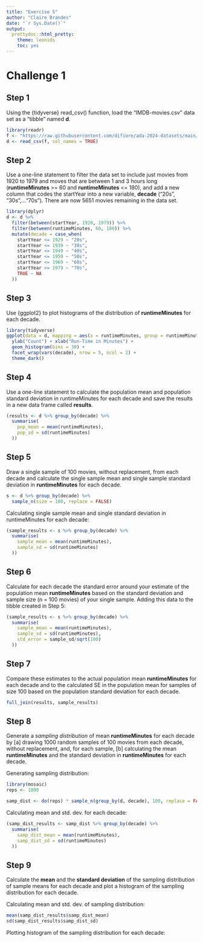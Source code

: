 ```yaml
---
title: "Exercise 5"
author: "Claire Brandes"
date: "`r Sys.Date()`"
output: 
  prettydoc::html_pretty:
    theme: leonids
    toc: yes
---
```


# Challenge 1

## Step 1

Using the {tidyverse} read_csv() function, load the "IMDB-movies.csv" data set as a "tibble" named **d**. 

```r
library(readr)
f <- "https://raw.githubusercontent.com/difiore/ada-2024-datasets/main/IMDB-movies.csv"
d <- read_csv(f, col_names = TRUE)
```

## Step 2

Use a one-line statement to filter the data set to include just movies from 1920 to 1979 and moves that are between 1 and 3 hours long (**runtimeMinutes** >= 60 and **runtimeMinutes** <= 180), and add a new column that codes the startYear into a new variable, **decade** ("20s", "30s",..."70s"). There are now 5651 movies remaining in the data set. 

```r
library(dplyr)
d <- d %>%
  filter(between(startYear, 1920, 1979)) %>%
  filter(between(runtimeMinutes, 60, 180)) %>%
  mutate(decade = case_when(
    startYear <= 1929 ~ "20s",
    startYear <= 1939 ~ "30s",
    startYear <= 1949 ~ "40s",
    startYear <= 1959 ~ "50s",
    startYear <= 1969 ~ "60s",
    startYear <= 1979 ~ "70s",
    TRUE ~ NA
  ))
```

## Step 3 

Use {ggplot2} to plot histograms of the distribution of **runtimeMinutes** for each decade. 

```r
library(tidyverse)
ggplot(data = d, mapping = aes(x = runtimeMinutes, group = runtimeMinutes, fill = runtimeMinutes)) + 
  ylab("Count") + xlab("Run-Time in Minutes") +
  geom_histogram(bins = 30) + 
  facet_wrap(vars(decade), nrow = 5, ncol = 2) + 
  theme_dark() 
```

## Step 4

Use a one-line statement to calculate the population mean and population standard deviation in runtimeMinutes for each decade and save the results in a new data frame called **results**. 


```r
(results <- d %>% group_by(decade) %>%
  summarise(
    pop_mean = mean(runtimeMinutes),
    pop_sd = sd(runtimeMinutes)
  ))
```

## Step 5

Draw a single sample of 100 movies, without replacement, from each decade and calculate the single sample mean and single sample standard deviation in **runtimeMinutes** for each decade.

```r
s <- d %>% group_by(decade) %>%
  sample_n(size = 100, replace = FALSE)
```

Calculating single sample mean and single standard deviation in runtimeMinutes for each decade:

```r
(sample_results <- s %>% group_by(decade) %>%
  summarise(
    sample_mean = mean(runtimeMinutes),
    sample_sd = sd(runtimeMinutes)
  ))
```

## Step 6

Calculate for each decade the standard error around your estimate of the population mean **runtimeMinutes** based on the standard deviation and sample size (n = 100 movies) of your single sample. Adding this data to the tibble created in Step 5:

```r
(sample_results <- s %>% group_by(decade) %>%
  summarise(
    sample_mean = mean(runtimeMinutes),
    sample_sd = sd(runtimeMinutes),
    std_error = sample_sd/sqrt(100)
  ))
```

## Step 7

Compare these estimates to the actual population mean **runtimeMinutes** for each decade and to the calculated SE in the population mean for samples of size 100 based on the population standard deviation for each decade. 

```r
full_join(results, sample_results)
```

## Step 8

Generate a *sampling distribution* of mean **runtimeMinutes** for each decade by [a] drawing 1000 random samples of 100 movies from each decade, without replacement, and, for each sample, [b] calculating the mean **runtimeMinutes** and the standard deviation in **runtimeMinutes** for each decade. 

Generating sampling distribution:

```r
library(mosaic)
reps <- 1000

samp_dist <- do(reps) * sample_n(group_by(d, decade), 100, replace = FALSE)
```

Calculating mean and std. dev. for each decade:

```r
(samp_dist_results <- samp_dist %>% group_by(decade) %>%
  summarise(
    samp_dist_mean = mean(runtimeMinutes),
    samp_dist_sd = sd(runtimeMinutes) 
  ))
```

## Step 9

Calculate the **mean** and the **standard deviation** of the sampling distribution of sample means for each decade and plot a histogram of the sampling distribution for each decade.

Calculating mean and std. dev. of sampling distribution:

```r
mean(samp_dist_results$samp_dist_mean)
sd(samp_dist_results$samp_dist_sd)
```

Plotting histogram of the sampling distribution for each decade:

```r

```

